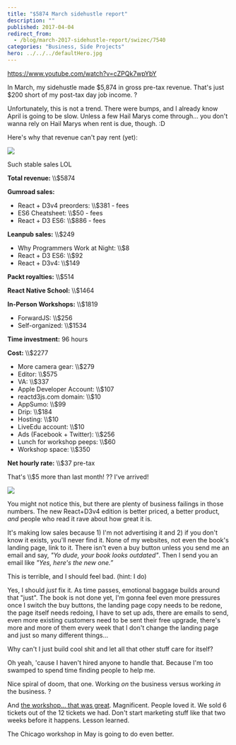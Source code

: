```yaml
---
title: "$5874 March sidehustle report"
description: ""
published: 2017-04-04
redirect_from:
  - /blog/march-2017-sidehustle-report/swizec/7540
categories: "Business, Side Projects"
hero: ../../../defaultHero.jpg
---
```


https://www.youtube.com/watch?v=cZPQk7wpYbY

In March, my sidehustle made $5,874 in gross pre-tax revenue. That's just $200 short of my post-tax day job income. ?

Unfortunately, this is not a trend. There were bumps, and I already know April is going to be slow. Unless a few Hail Marys come through… you don't wanna rely on Hail Marys when rent is due, though. :D

Here's why that revenue can't pay rent (yet):

![](https://swizec.com/blog/wp-content/uploads/2017/04/gumroad-screenshot.png)

Such stable sales LOL

**Total revenue:** \\\\\$5874

**Gumroad sales:**

- React + D3v4 preorders: \\\\\$381 - fees
- ES6 Cheatsheet: \\\\\$50 - fees
- React + D3 ES6: \\\\\$886 - fees

**Leanpub sales:** \\\\\$249

- Why Programmers Work at Night: \\\\\$8
- React + D3 ES6: \\\\\$92
- React + D3v4: \\\\\$149

**Packt royalties:** \\\\\$514

**React Native School:** \\\\\$1464

**In-Person Workshops:** \\\\\$1819

- ForwardJS: \\\\\$256
- Self-organized: \\\\\$1534

**Time investment:** 96 hours

**Cost:** \\\\\$2277

- More camera gear: \\\\\$279
- Editor: \\\\\$575
- VA: \\\\\$337
- Apple Developer Account: \\\\\$107
- reactd3js.com domain: \\\\\$10
- AppSumo: \\\\\$99
- Drip: \\\\\$184
- Hosting: \\\\\$10
- LiveEdu account: \\\\\$10
- Ads (Facebook + Twitter): \\\\\$256
- Lunch for workshop peeps: \\\\\$60
- Workshop space: \\\\\$350

**Net hourly rate:** \\\\\$37 pre-tax

That's \\\\\$5 more than last month! ?? I've arrived!

![](./img/ZPFQVis9WAAcE.gif)

You might not notice this, but there are plenty of business failings in those numbers. The new React+D3v4 edition is better priced, a better product, _and_ people who read it rave about how great it is.

It's making low sales because 1) I'm not advertising it and 2) if you don't know it exists, you'll never find it. None of my websites, not even the book's landing page, link to it. There isn't even a buy button unless you send me an email and say, _"Yo dude, your book looks outdated"_. Then I send you an email like _"Yes, here's the new one.”_

This is terrible, and I should feel bad. (hint: I do)

Yes, I should _just_ fix it. As time passes, emotional baggage builds around that "just". The book is not done yet, I'm gonna feel even more pressures once I switch the buy buttons, the landing page copy needs to be redone, the page itself needs redoing, I have to set up ads, there are emails to send, even more existing customers need to be sent their free upgrade, there's more and more of them every week that I don't change the landing page and just so many different things…

Why can't I just build cool shit and let all that other stuff care for itself?

Oh yeah, 'cause I haven't hired anyone to handle that. Because I'm too swamped to spend time finding people to help me.

Nice spiral of doom, that one. Working _on_ the business versus working _in_ the business. ?

And [the workshop… that was great](http://swizec.com/blog/boutique-react-d3v4-workshop/swizec/7519). Magnificent. People loved it. We sold 6 tickets out of the 12 tickets we had. Don't start marketing stuff like that two weeks before it happens. Lesson learned.

The Chicago workshop in May is going to do even better.
